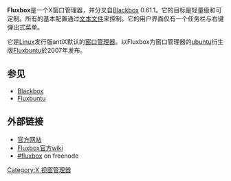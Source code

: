 {{NoteTA|G1=IT|G2=FL}}
{{Infobox Software
| name                   = Fluxbox
| logo                   = Fluxbox-logo.svg
| screenshot             = File:Fluxbox.png
| caption                = Fluxbox with a customized theme.
| author                 = 
| developer              = Fluxbox developers
| released               = 
| latest release version = 1.3.7
| latest release date    = {{Release date and age|2015|02|08}} 
| latest preview version = 
| latest preview date    = 
| programming language   = [[C++|C++]]
| operating system       = [[类Unix|类Unix]]
| platform               = 
| language               = 
| status                 = 
| genre                  = [[窗口管理器|窗口管理器]]
| license                = [[MIT許可證|MIT許可證]]
| website                = [http://www.fluxbox.org/ www.fluxbox.org]
}} 
'''Fluxbox'''是一个X窗口管理器，并分叉自[[Blackbox|Blackbox]] 0.61.1。它的目标是轻量级和可定制。所有的基本配置通过[[文本文件|文本文件]]来控制。它的用户界面仅有一个任务栏与右键弹出式菜单。

它是[[Linux|Linux]]发行版antiX默认的[[窗口管理器|窗口管理器]]。以Fluxbox为窗口管理器的[[ubuntu|ubuntu]]衍生版[[Fluxbuntu|Fluxbuntu]]於2007年发布。

== 参见 ==
* [[Blackbox|Blackbox]]
* [[Fluxbuntu|Fluxbuntu]]

== 外部链接 ==
* [http://www.fluxbox.org/ 官方网站]{{Wayback|url=http://www.fluxbox.org/ |date=20090627010237 }}
* [https://web.archive.org/web/20100515031837/http://fluxbox-wiki.org/index.php/Fluxbox-wiki Fluxbox官方wiki]
* [irc://irc.freenode.net/fluxbox #fluxbox]{{dead link|date=2017年11月 |bot=InternetArchiveBot |fix-attempted=yes }} on freenode

{{X桌面环境与窗口管理器}}

{{Software-stub}}

[[Category:X_视窗管理器|Category:X 视窗管理器]]